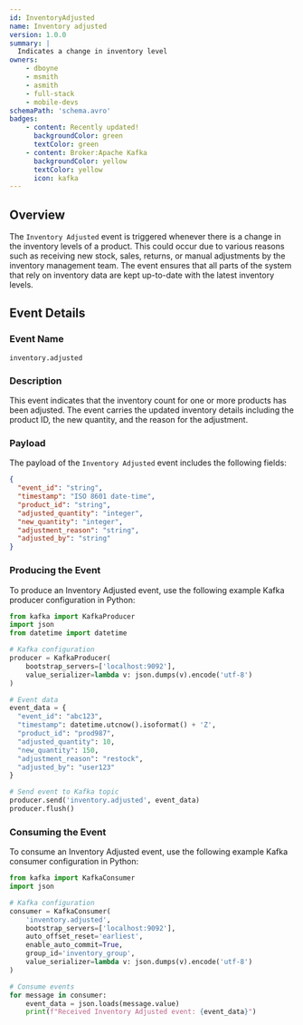 ```yaml
---
id: InventoryAdjusted
name: Inventory adjusted
version: 1.0.0
summary: |
  Indicates a change in inventory level
owners:
    - dboyne
    - msmith
    - asmith
    - full-stack
    - mobile-devs
schemaPath: 'schema.avro'
badges:
    - content: Recently updated!
      backgroundColor: green
      textColor: green
    - content: Broker:Apache Kafka
      backgroundColor: yellow
      textColor: yellow
      icon: kafka
---
```


## Overview

The `Inventory Adjusted` event is triggered whenever there is a change in the inventory levels of a product. This could occur due to various reasons such as receiving new stock, sales, returns, or manual adjustments by the inventory management team. The event ensures that all parts of the system that rely on inventory data are kept up-to-date with the latest inventory levels.

<NodeGraph />

## Event Details

### Event Name
`inventory.adjusted`

### Description
This event indicates that the inventory count for one or more products has been adjusted. The event carries the updated inventory details including the product ID, the new quantity, and the reason for the adjustment.

### Payload
The payload of the `Inventory Adjusted` event includes the following fields:

```json title="Example of payload" frame="terminal"
{
  "event_id": "string",
  "timestamp": "ISO 8601 date-time",
  "product_id": "string",
  "adjusted_quantity": "integer",
  "new_quantity": "integer",
  "adjustment_reason": "string",
  "adjusted_by": "string"
}
```

### Producing the Event

To produce an Inventory Adjusted event, use the following example Kafka producer configuration in Python:

```python title="Produce event in Python" frame="terminal"
from kafka import KafkaProducer
import json
from datetime import datetime

# Kafka configuration
producer = KafkaProducer(
    bootstrap_servers=['localhost:9092'],
    value_serializer=lambda v: json.dumps(v).encode('utf-8')
)

# Event data
event_data = {
  "event_id": "abc123",
  "timestamp": datetime.utcnow().isoformat() + 'Z',
  "product_id": "prod987",
  "adjusted_quantity": 10,
  "new_quantity": 150,
  "adjustment_reason": "restock",
  "adjusted_by": "user123"
}

# Send event to Kafka topic
producer.send('inventory.adjusted', event_data)
producer.flush()
```

### Consuming the Event

To consume an Inventory Adjusted event, use the following example Kafka consumer configuration in Python:

```python title="Consuming the event with python" frame="terminal"
from kafka import KafkaConsumer
import json

# Kafka configuration
consumer = KafkaConsumer(
    'inventory.adjusted',
    bootstrap_servers=['localhost:9092'],
    auto_offset_reset='earliest',
    enable_auto_commit=True,
    group_id='inventory_group',
    value_serializer=lambda v: json.dumps(v).encode('utf-8')
)

# Consume events
for message in consumer:
    event_data = json.loads(message.value)
    print(f"Received Inventory Adjusted event: {event_data}")
```